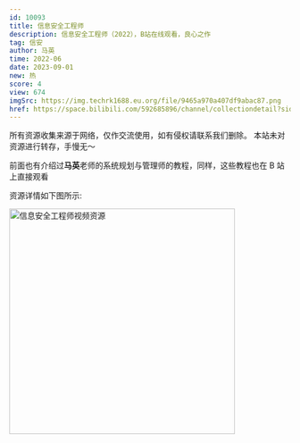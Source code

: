 ```yaml
---
id: 10093
title: 信息安全工程师
description: 信息安全工程师（2022），B站在线观看，良心之作
tag: 信安
author: 马英
time: 2022-06
date: 2023-09-01
new: 热
score: 4
view: 674
imgSrc: https://img.techrk1688.eu.org/file/9465a970a407df9abac87.png
href: https://space.bilibili.com/592685896/channel/collectiondetail?sid=468711
---
```


<Callout type="danger">
  所有资源收集来源于网络，仅作交流使用，如有侵权请联系我们删除。
  本站未对资源进行转存，手慢无～
</Callout>

前面也有介绍过**马英**老师的系统规划与管理师的教程，同样，这些教程也在 B 站上直接观看

资源详情如下图所示:

<Image
  src="https://img.techrk1688.eu.org/file/2b1260860fc46613af789.png"
  height="404"
  width="auto"
  alt="信息安全工程师视频资源"
  priority={true}
/>
